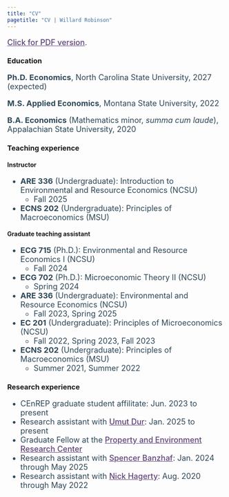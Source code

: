 ```yaml
---
title: "CV"
pagetitle: "CV | Willard Robinson"
---
```


<style>
  .section h2,
  .section h3,
  .section h4,
  .section h5,
  .section h6 {
    color: #2f4858;
  }

  p,
  ul,
  li {
    font-size: 18px;
      color: #2f4858;
  }

  a {
        color: #604479;
        font-weight: 500;
    }
</style>

<a href="cv/robinson-cv.pdf" target="_blank">Click for PDF version</a>.

### Education

**Ph.D. Economics**, North Carolina State University, 2027 (expected)

**M.S. Applied Economics**, Montana State University, 2022

**B.A. Economics** (Mathematics minor, *summa cum laude*), Appalachian State University, 2020

### Teaching experience

#### Instructor
* **ARE 336** (Undergraduate): Introduction to Environmental and Resource Economics (NCSU)
  * Fall 2025
* **ECNS 202** (Undergraduate): Principles of Macroeconomics (MSU)

#### Graduate teaching assistant
* **ECG 715** (Ph.D.): Environmental and Resource Economics I (NCSU)
  * Fall 2024
* **ECG 702** (Ph.D.): Microeconomic Theory II (NCSU)
  * Spring 2024
* **ARE 336** (Undergraduate): Environmental and Resource Economics (NCSU)
  * Fall 2023, Spring 2025
* **EC 201** (Undergraduate): Principles of Microeconomics (NCSU)
  * Fall 2022, Spring 2023, Fall 2023
* **ECNS 202** (Undergraduate): Principles of Macroeconomics (MSU)
  * Summer 2021, Summer 2022

### Research experience

* CEnREP graduate student affilitate: Jun. 2023 to present
* Research assistant with <a href="https://sites.google.com/site/umutdur/" target="_blank">Umut Dur</a>: Jan. 2025 to present
* Graduate Fellow at the <a href="https://perc.org/" target="_blank">Property and Environment Research Center</a>
* Research assistant with <a href="https://spencerbanzhaf.wordpress.ncsu.edu/" target="_blank">Spencer Banzhaf</a>: Jan. 2024 through May 2025
* Research assistant with <a href="https://www.nickhagerty.com/" target="_blank">Nick Hagerty</a>: Aug. 2020 through May 2022
